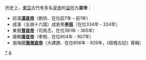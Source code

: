 历史上，[[東亞|東亞]]古代有多名[[皇帝|皇帝]]的[[谥号|谥号]]为'''哀帝'''：
* 前漢'''[[漢哀帝|漢哀帝]]'''（劉欣、在位前7年 - 前1年）
* 成漢（五胡十六国）成哀帝'''[[李班_(成漢)|李班]]'''（在位334年 - 334年）
* 東晋'''[[晋哀帝|晋哀帝]]'''（司馬丕、在位361年 - 365年）
* 唐朝'''[[唐哀帝|唐哀帝]]'''（李柷、在位904年 - 907年）
* 渤海國'''[[渤海哀帝|渤海哀帝]]'''（大諲譔、在位906年 - 926年，《桓檀古記》尊稱）

{{disambig}}

[[Category:諡哀|*]]
[[Category:二字封號消歧義|A]]